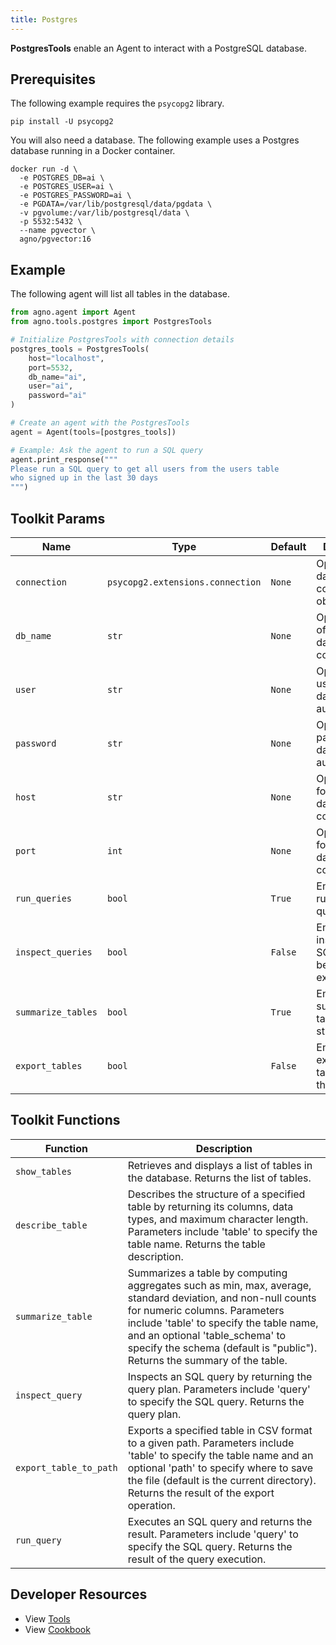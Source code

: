 ```yaml
---
title: Postgres
---
```


**PostgresTools** enable an Agent to interact with a PostgreSQL database.

## Prerequisites

The following example requires the `psycopg2` library.

```shell
pip install -U psycopg2
```

You will also need a database. The following example uses a Postgres database running in a Docker container.

```shell
docker run -d \
  -e POSTGRES_DB=ai \
  -e POSTGRES_USER=ai \
  -e POSTGRES_PASSWORD=ai \
  -e PGDATA=/var/lib/postgresql/data/pgdata \
  -v pgvolume:/var/lib/postgresql/data \
  -p 5532:5432 \
  --name pgvector \
  agno/pgvector:16
```

## Example

The following agent will list all tables in the database.

```python cookbook/agent_concepts/tools/postgres.py
from agno.agent import Agent
from agno.tools.postgres import PostgresTools

# Initialize PostgresTools with connection details
postgres_tools = PostgresTools(
    host="localhost",
    port=5532,
    db_name="ai",
    user="ai",
    password="ai"
)

# Create an agent with the PostgresTools
agent = Agent(tools=[postgres_tools])

# Example: Ask the agent to run a SQL query
agent.print_response("""
Please run a SQL query to get all users from the users table
who signed up in the last 30 days
""")
```

## Toolkit Params

| Name               | Type                             | Default | Description                                      |
| ------------------ | -------------------------------- | ------- | ------------------------------------------------ |
| `connection`       | `psycopg2.extensions.connection` | `None`  | Optional database connection object.             |
| `db_name`          | `str`                            | `None`  | Optional name of the database to connect to.     |
| `user`             | `str`                            | `None`  | Optional username for database authentication.   |
| `password`         | `str`                            | `None`  | Optional password for database authentication.   |
| `host`             | `str`                            | `None`  | Optional host for the database connection.       |
| `port`             | `int`                            | `None`  | Optional port for the database connection.       |
| `run_queries`      | `bool`                           | `True`  | Enables running SQL queries.                     |
| `inspect_queries`  | `bool`                           | `False` | Enables inspecting SQL queries before execution. |
| `summarize_tables` | `bool`                           | `True`  | Enables summarizing table structures.            |
| `export_tables`    | `bool`                           | `False` | Enables exporting tables from the database.      |

## Toolkit Functions

| Function               | Description                                                                                                                                                                                                                                                                                            |
| ---------------------- | ------------------------------------------------------------------------------------------------------------------------------------------------------------------------------------------------------------------------------------------------------------------------------------------------------ |
| `show_tables`          | Retrieves and displays a list of tables in the database. Returns the list of tables.                                                                                                                                                                                                                   |
| `describe_table`       | Describes the structure of a specified table by returning its columns, data types, and maximum character length. Parameters include 'table' to specify the table name. Returns the table description.                                                                                                  |
| `summarize_table`      | Summarizes a table by computing aggregates such as min, max, average, standard deviation, and non-null counts for numeric columns. Parameters include 'table' to specify the table name, and an optional 'table_schema' to specify the schema (default is "public"). Returns the summary of the table. |
| `inspect_query`        | Inspects an SQL query by returning the query plan. Parameters include 'query' to specify the SQL query. Returns the query plan.                                                                                                                                                                        |
| `export_table_to_path` | Exports a specified table in CSV format to a given path. Parameters include 'table' to specify the table name and an optional 'path' to specify where to save the file (default is the current directory). Returns the result of the export operation.                                                 |
| `run_query`            | Executes an SQL query and returns the result. Parameters include 'query' to specify the SQL query. Returns the result of the query execution.                                                                                                                                                          |

## Developer Resources

- View [Tools](https://github.com/agno-agi/agno/blob/main/libs/agno/agno/tools/postgres.py)
- View [Cookbook](https://github.com/agno-agi/agno/blob/main/cookbook/agent_concepts/tools/postgres_tools.py)
